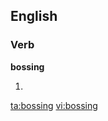 
== English ==
===Verb===
'''bossing'''
# {{present participle of|[[boss]]}}

[[ta:bossing]]
[[vi:bossing]]